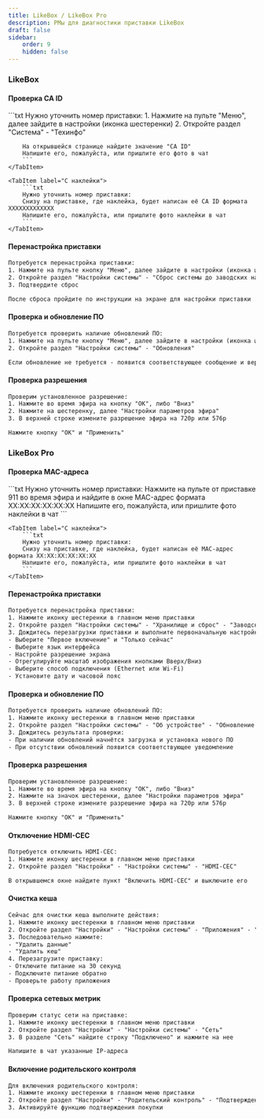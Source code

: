 ```yaml
---
title: LikeBox / LikeBox Pro
description: РМы для диагностики приставки LikeBox
draft: false
sidebar:
    order: 9
    hidden: false
---
```



### LikeBox

<LinkCard title="Открыть приставку" href="https://clever.ertelecom.ru/content/space/4/article/4807"
                    description="Открыть приставку в базе знаний" target="_blank"/>

#### Проверка CA ID

<Tabs>
    <TabItem label="Через настройки">
        ```txt
        Нужно уточнить номер приставки:
        1. Нажмите на пульте "Меню", далее зайдите в настройки (иконка шестеренки)
        2. Откройте раздел "Система" - "Техинфо"

        На открывшейся странице найдите значение "CA ID"
        Напишите его, пожалуйста, или пришлите его фото в чат
        ```
    </TabItem>

    <TabItem label="С наклейки">
        ```txt
        Нужно уточнить номер приставки:
        Снизу на приставке, где наклейка, будет написан её CA ID формата XXXXXXXXXXXXX
        Напишите его, пожалуйста, или пришлите фото наклейки в чат
        ```
    </TabItem>
</Tabs>

#### Перенастройка приставки

```txt
Потребуется перенастройка приставки:
1. Нажмите на пульте кнопку "Меню", далее зайдите в настройки (иконка шестеренки)
2. Откройте раздел "Настройки системы" - "Сброс системы до заводских настроек"
3. Подтвердите сброс

После сброса пройдите по инструкции на экране для настройки приставки
```

#### Проверка и обновление ПО

```txt
Потребуется проверить наличие обновлений ПО:
1. Нажмите на пульте кнопку "Меню", далее зайдите в настройки (иконка шестеренки)
2. Откройте раздел "Настройки системы" - "Обновления"

Если обновление не требуется - появится соответствующее сообщение и версия установленного ПО
```

#### Проверка разрешения

```txt
Проверим установленное разрешение:
1. Нажмите во время эфира на кнопку "ОК", либо "Вниз"
2. Нажмите на шестеренку, далее "Настройки параметров эфира"
3. В верхней строке измените разрешение эфира на 720p или 576p

Нажмите кнопку "ОК" и "Применить"
```

### LikeBox Pro

<LinkCard title="Открыть приставку" href="https://clever.ertelecom.ru/content/space/4/article/4803"
                    description="Открыть приставку в базе знаний" target="_blank"/>

#### Проверка MAC-адреса

<Tabs>
    <TabItem label="Через настройки">
        ```txt
        Нужно уточнить номер приставки:
        Нажмите на пульте от приставке 911 во время эфира и найдите в окне MAC-адрес формата XX:XX:XX:XX:XX:XX
        Напишите его, пожалуйста, или пришлите фото наклейки в чат
        ```
    </TabItem>

    <TabItem label="С наклейки">
        ```txt
        Нужно уточнить номер приставки:
        Снизу на приставке, где наклейка, будет написан её MAC-адрес формата XX:XX:XX:XX:XX:XX
        Напишите его, пожалуйста, или пришлите фото наклейки в чат
        ```
    </TabItem>
</Tabs>

#### Перенастройка приставки

```txt
Потребуется перенастройка приставки:
1. Нажмите иконку шестеренки в главном меню приставки
2. Откройте раздел "Настройки системы" - "Хранилище и сброс" - "Заводские настройки" - "Удалить все"
3. Дождитесь перезагрузки приставки и выполните первоначальную настройку:
- Выберите "Первое включение" и "Только сейчас"
- Выберите язык интерфейса
- Настройте разрешение экрана
- Отрегулируйте масштаб изображения кнопками Вверх/Вниз
- Выберите способ подключения (Ethernet или Wi-Fi)
- Установите дату и часовой пояс
```

#### Проверка и обновление ПО

```txt
Потребуется проверить наличие обновлений ПО:
1. Нажмите иконку шестеренки в главном меню приставки
2. Откройте раздел "Настройки системы" - "Об устройстве" - "Обновление системы" - "Проверить наличие обновлений"
3. Дождитесь результата проверки:
- При наличии обновлений начнётся загрузка и установка нового ПО
- При отсутствии обновлений появится соответствующее уведомление
```

#### Проверка разрешения

```txt
Проверим установленное разрешение:
1. Нажмите во время эфира на кнопку "ОК", либо "Вниз"
2. Нажмите на значок шестеренки, далее "Настройки параметров эфира"
3. В верхней строке измените разрешение эфира на 720p или 576p

Нажмите кнопку "ОК" и "Применить"
```

#### Отключение HDMI-CEC

```txt
Потребуется отключить HDMI-CEC:
1. Нажмите иконку шестеренки в главном меню приставки
2. Откройте раздел "Настройки" - "Настройки системы" - "HDMI-CEC"

В открывшемся окне найдите пункт "Включить HDMI-CEC" и выключите его
```

#### Очистка кеша

```txt
Сейчас для очистки кеша выполните действия:
1. Нажмите иконку шестеренки в главном меню приставки
2. Откройте раздел "Настройки" - "Настройки системы" - "Приложения" - "Movix Pro"
3. Последовательно нажмите:
- "Удалить данные"
- "Удалить кеш"
4. Перезагрузите приставку:
- Отключите питание на 30 секунд
- Подключите питание обратно
- Проверьте работу приложения
```

#### Проверка сетевых метрик

```txt
Проверим статус сети на приставке:
1. Нажмите иконку шестеренки в главном меню приставки
2. Откройте раздел "Настройки" - "Настройки системы" - "Сеть"
3. В разделе "Сеть" найдите строку "Подключено" и нажмите на нее

Напишите в чат указанные IP-адреса
```

#### Включение родительского контроля

```txt
Для включения родительского контроля:
1. Нажмите иконку шестеренки в главном меню приставки
2. Откройте раздел "Настройки" - "Родительский контроль" - "Подтверждение покупки Пин-кодом"
3. Активируйте функцию подтверждения покупки
```
